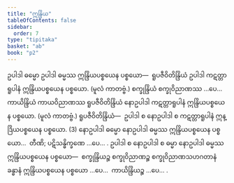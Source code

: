 ```yaml
---
title: "ဣန္ဒြိယ"
tableOfContents: false
sidebar:
  order: 7
type: "tipitaka"
basket: "ab"
book: "p2"
---
```



<DynamicBreadcrumb />

<Division number="404" book="p2" e="ch" v="38" p="531">

<Paragraph number="3342" book="p2">
ဥပါဒါ ဓမ္မော ဥပါဒါ ဓမ္မဿ ဣန္ဒြိယပစ္စယေန ပစ္စယော—  ရူပဇီဝိတိန္ဒြိယံ ဥပါဒါ ကဋတ္တာရူပါနံ ဣန္ဒြိယပစ္စယေန ပစ္စယော. (မူလံ ကာတဗ္ဗံ.) စက္ခုန္ဒြိယံ စက္ခုဝိညာဏဿ …ပေ…  ကာယိန္ဒြိယံ ကာယဝိညာဏဿ ရူပဇီဝိတိန္ဒြိယံ နောဥပါဒါ ကဋတ္တာရူပါနံ ဣန္ဒြိယပစ္စယေန ပစ္စယော. (မူလံ ကာတဗ္ဗံ.) <Emphasis>ရူပဇီဝိတိန္ဒြိယံ</Emphasis>—  ဥပါဒါ စ နောဥပါဒါ စ ကဋတ္တာရူပါနံ ဣန္ဒြိယပစ္စယေန ပစ္စယော. (3)
</Paragraph>

<Paragraph number="3343" book="p2">
နောဥပါဒါ ဓမ္မော နောဥပါဒါ ဓမ္မဿ ဣန္ဒြိယပစ္စယေန ပစ္စယော…  တီဏိ; ပဋိသန္ဓိက္ခဏေ …ပေ… .
</Paragraph>

<Paragraph number="3344" book="p2">
ဥပါဒါ စ နောဥပါဒါ စ ဓမ္မာ နောဥပါဒါ ဓမ္မဿ ဣန္ဒြိယပစ္စယေန ပစ္စယော—  စက္ခုန္ဒြိယဉ္စ စက္ခုဝိညာဏဉ္စ စက္ခုဝိညာဏသဟဂတာနံ ခန္ဓာနံ ဣန္ဒြိယပစ္စယေန ပစ္စယော …ပေ…  ကာယိန္ဒြိယဉ္စ …ပေ… .
</Paragraph>
</Division>